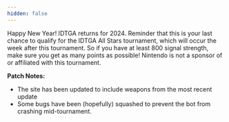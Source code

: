 ```yaml
---
hidden: false
---
```


Happy New Year! IDTGA returns for 2024. Reminder that this is your last chance to qualify for the IDTGA All Stars tournament, which will occur the week after this tournament. So if you have at least 800 signal strength, make sure you get as many points as possible! Nintendo is not a sponsor of or affiliated with this tournament.

**Patch Notes:**

- The site has been updated to include weapons from the most recent update
- Some bugs have been (hopefully) squashed to prevent the bot from crashing mid-tournament.